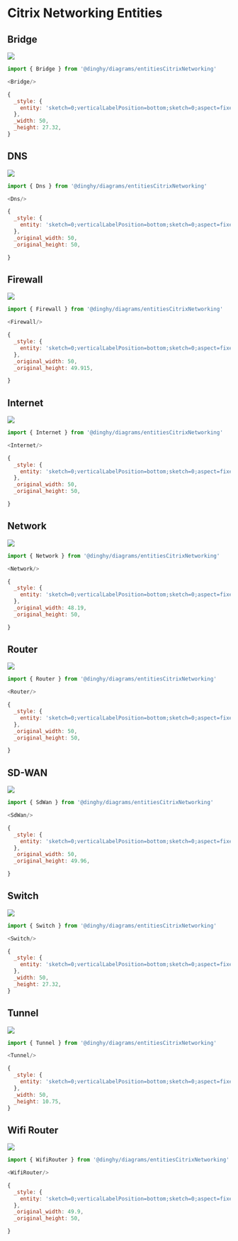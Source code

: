 
# Citrix Networking Entities


## Bridge

<Tabs>
  <TabItem value="Preview">

![](./bridge.png#drawio)

  </TabItem>
  <TabItem value="Usage">
    
```js
import { Bridge } from '@dinghy/diagrams/entitiesCitrixNetworking'

<Bridge/>
```

  </TabItem>
  <TabItem value="Definition">
    
```js
{
  _style: {
    entity: 'sketch=0;verticalLabelPosition=bottom;sketch=0;aspect=fixed;html=1;verticalAlign=top;strokeColor=none;fillColor=#000000;align=center;outlineConnect=0;pointerEvents=1;shape=mxgraph.citrix2.bridge;',
  },
  _width: 50,
  _height: 27.32,
}
```

  </TabItem>
</Tabs>


## DNS

<Tabs>
  <TabItem value="Preview">

![](./dns.png#drawio)

  </TabItem>
  <TabItem value="Usage">
    
```js
import { Dns } from '@dinghy/diagrams/entitiesCitrixNetworking'

<Dns/>
```

  </TabItem>
  <TabItem value="Definition">
    
```js
{
  _style: {
    entity: 'sketch=0;verticalLabelPosition=bottom;sketch=0;aspect=fixed;html=1;verticalAlign=top;strokeColor=none;fillColor=#000000;align=center;outlineConnect=0;pointerEvents=1;shape=mxgraph.citrix2.dns;',
  },
  _original_width: 50,
  _original_height: 50,

}
```

  </TabItem>
</Tabs>


## Firewall

<Tabs>
  <TabItem value="Preview">

![](./firewall.png#drawio)

  </TabItem>
  <TabItem value="Usage">
    
```js
import { Firewall } from '@dinghy/diagrams/entitiesCitrixNetworking'

<Firewall/>
```

  </TabItem>
  <TabItem value="Definition">
    
```js
{
  _style: {
    entity: 'sketch=0;verticalLabelPosition=bottom;sketch=0;aspect=fixed;html=1;verticalAlign=top;strokeColor=none;fillColor=#000000;align=center;outlineConnect=0;pointerEvents=1;shape=mxgraph.citrix2.firewall;',
  },
  _original_width: 50,
  _original_height: 49.915,

}
```

  </TabItem>
</Tabs>


## Internet

<Tabs>
  <TabItem value="Preview">

![](./internet.png#drawio)

  </TabItem>
  <TabItem value="Usage">
    
```js
import { Internet } from '@dinghy/diagrams/entitiesCitrixNetworking'

<Internet/>
```

  </TabItem>
  <TabItem value="Definition">
    
```js
{
  _style: {
    entity: 'sketch=0;verticalLabelPosition=bottom;sketch=0;aspect=fixed;html=1;verticalAlign=top;strokeColor=none;fillColor=#000000;align=center;outlineConnect=0;pointerEvents=1;shape=mxgraph.citrix2.internet;',
  },
  _original_width: 50,
  _original_height: 50,

}
```

  </TabItem>
</Tabs>


## Network

<Tabs>
  <TabItem value="Preview">

![](./network.png#drawio)

  </TabItem>
  <TabItem value="Usage">
    
```js
import { Network } from '@dinghy/diagrams/entitiesCitrixNetworking'

<Network/>
```

  </TabItem>
  <TabItem value="Definition">
    
```js
{
  _style: {
    entity: 'sketch=0;verticalLabelPosition=bottom;sketch=0;aspect=fixed;html=1;verticalAlign=top;strokeColor=none;fillColor=#000000;align=center;outlineConnect=0;pointerEvents=1;shape=mxgraph.citrix2.network;',
  },
  _original_width: 48.19,
  _original_height: 50,

}
```

  </TabItem>
</Tabs>


## Router

<Tabs>
  <TabItem value="Preview">

![](./router.png#drawio)

  </TabItem>
  <TabItem value="Usage">
    
```js
import { Router } from '@dinghy/diagrams/entitiesCitrixNetworking'

<Router/>
```

  </TabItem>
  <TabItem value="Definition">
    
```js
{
  _style: {
    entity: 'sketch=0;verticalLabelPosition=bottom;sketch=0;aspect=fixed;html=1;verticalAlign=top;strokeColor=none;fillColor=#000000;align=center;outlineConnect=0;pointerEvents=1;shape=mxgraph.citrix2.router;',
  },
  _original_width: 50,
  _original_height: 50,

}
```

  </TabItem>
</Tabs>


## SD-WAN

<Tabs>
  <TabItem value="Preview">

![](./sd-wan.png#drawio)

  </TabItem>
  <TabItem value="Usage">
    
```js
import { SdWan } from '@dinghy/diagrams/entitiesCitrixNetworking'

<SdWan/>
```

  </TabItem>
  <TabItem value="Definition">
    
```js
{
  _style: {
    entity: 'sketch=0;verticalLabelPosition=bottom;sketch=0;aspect=fixed;html=1;verticalAlign=top;strokeColor=none;fillColor=#000000;align=center;outlineConnect=0;pointerEvents=1;shape=mxgraph.citrix2.sd_wan;',
  },
  _original_width: 50,
  _original_height: 49.96,

}
```

  </TabItem>
</Tabs>


## Switch

<Tabs>
  <TabItem value="Preview">

![](./switch.png#drawio)

  </TabItem>
  <TabItem value="Usage">
    
```js
import { Switch } from '@dinghy/diagrams/entitiesCitrixNetworking'

<Switch/>
```

  </TabItem>
  <TabItem value="Definition">
    
```js
{
  _style: {
    entity: 'sketch=0;verticalLabelPosition=bottom;sketch=0;aspect=fixed;html=1;verticalAlign=top;strokeColor=none;fillColor=#000000;align=center;outlineConnect=0;pointerEvents=1;shape=mxgraph.citrix2.switch;',
  },
  _width: 50,
  _height: 27.32,
}
```

  </TabItem>
</Tabs>


## Tunnel

<Tabs>
  <TabItem value="Preview">

![](./tunnel.png#drawio)

  </TabItem>
  <TabItem value="Usage">
    
```js
import { Tunnel } from '@dinghy/diagrams/entitiesCitrixNetworking'

<Tunnel/>
```

  </TabItem>
  <TabItem value="Definition">
    
```js
{
  _style: {
    entity: 'sketch=0;verticalLabelPosition=bottom;sketch=0;aspect=fixed;html=1;verticalAlign=top;strokeColor=none;fillColor=#000000;align=center;outlineConnect=0;pointerEvents=1;shape=mxgraph.citrix2.tunnel;',
  },
  _width: 50,
  _height: 10.75,
}
```

  </TabItem>
</Tabs>


## Wifi Router

<Tabs>
  <TabItem value="Preview">

![](./wifi-router.png#drawio)

  </TabItem>
  <TabItem value="Usage">
    
```js
import { WifiRouter } from '@dinghy/diagrams/entitiesCitrixNetworking'

<WifiRouter/>
```

  </TabItem>
  <TabItem value="Definition">
    
```js
{
  _style: {
    entity: 'sketch=0;verticalLabelPosition=bottom;sketch=0;aspect=fixed;html=1;verticalAlign=top;strokeColor=none;fillColor=#000000;align=center;outlineConnect=0;pointerEvents=1;shape=mxgraph.citrix2.wifi_router;',
  },
  _original_width: 49.9,
  _original_height: 50,

}
```

  </TabItem>
</Tabs>

